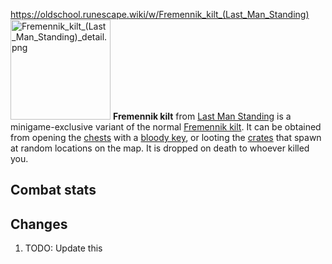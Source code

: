 https://oldschool.runescape.wiki/w/Fremennik_kilt_(Last_Man_Standing)
{{Infobox Item
|name = Fremennik kilt
|image = [[File:Fremennik kilt (Last Man Standing).png]]
|release = [[11 April]] [[2019]]
|update = Last Man Standing Beta and Splashing Restrictions  # TODO: Update this
|members = No
|quest = No
|tradeable = No
|placeholder = No
|equipable = Yes
|stackable = No
|noteable = Yes
|options = Wear, Drop
|examine = A kilt worn by the mightiest of Fremennik warriors.
|value = 10
|alchable = No
|weight = 3.0
|id = 27177
}}
[[File:Fremennik kilt (Last Man Standing) detail.png|160px|left]]
'''Fremennik kilt''' from [[Last Man Standing]] is a minigame-exclusive variant of the normal [[Fremennik kilt]]. It can be obtained from opening the [[Chest (Last Man Standing)|chests]] with a [[bloody key]], or looting the [[Crate (Last Man Standing)|crates]] that spawn at random locations on the map. It is dropped on death to whoever killed you.

==Combat stats==
{{Infobox Bonuses
|astab = 0
|aslash = 0
|acrush = 0
|amagic = -21
|arange = -7
|dstab = 11
|dslash = 10
|dcrush = 10
|dmagic = -4
|drange = 10
|str = 1
|rstr = 0
|mdmg = 0
|prayer = 0
|slot = legs
|image = [[File:Fremennik kilt (Last Man Standing) equipped male.png|160px]]
|altimage = [[File:Fremennik kilt (Last Man Standing) equipped female.png|160px]]
}}

==Changes==
# TODO: Update this
{{Subject changes header}}
{{Subject changes
|date = 4 August 2016
|update = Last Man Standing
|change = The item was made fully available with the release of Last Man Standing.
}}
{{Subject changes footer}}

{{Last Man Standing In-game Items}}